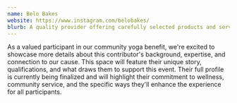 ```yaml
---
name: Belo Bakes
website: https://www.instagram.com/belobakes/
blurb: A quality provider offering carefully selected products and services. Their presence adds value to our benefit event while supporting our shared mission.
---
```


As a valued participant in our community yoga benefit, we're excited to showcase more details about this contributor's background, expertise, and connection to our cause. This space will feature their unique story, qualifications, and what draws them to support this event. Their full profile is currently being finalized and will highlight their commitment to wellness, community service, and the specific ways they'll enhance the experience for all participants.

